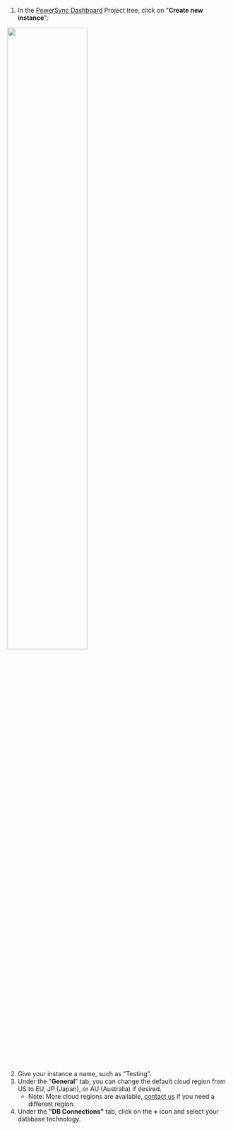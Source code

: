1. In the [PowerSync Dashboard](/usage/tools/powersync-dashboard) Project tree, click on "**Create new instance**":

<Frame>
  <img src="/images/installation/create-new-instance.png" width="60%" />
</Frame>

2. Give your instance a name, such as "Testing".
3. Under the "**General**" tab, you can change the default cloud region from US to EU, JP (Japan), or AU (Australia) if desired.
   * Note: More cloud regions are available, [contact us](/resources/contact-us) if you need a different region.
4. Under the **"DB Connections"** tab, click on the **+** icon and select your database technology.